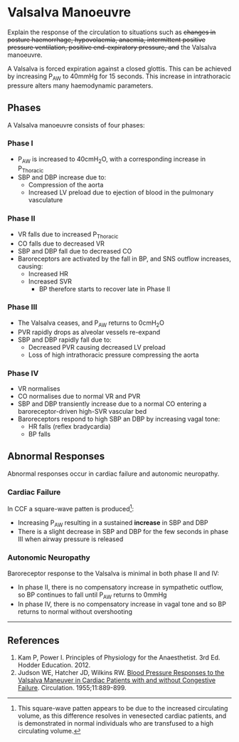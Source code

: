 # Valsalva Manoeuvre

:::CICM
Explain the response of the circulation to situations such as ~~changes in posture haemorrhage, hypovolaemia, anaemia, intermittent positive pressure ventilation, positive end-expiratory pressure, and~~ the Valsalva manoeuvre.
:::

A Valsalva is forced expiration against a closed glottis. This can be achieved by increasing P~AW~ to 40mmHg for 15 seconds. This increase in intrathoracic pressure alters many haemodynamic parameters.

## Phases

A Valsalva manoeuvre consists of four phases:

### Phase I

* P~AW~ is increased to 40cmH~2~O, with a corresponding increase in P~Thoracic~
* SBP and DBP increase due to:
    * Compression of the aorta
    * Increased LV preload due to ejection of blood in the pulmonary vasculature

### Phase II

* VR falls due to increased P~Thoracic~
* CO falls due to decreased VR
* SBP and DBP fall due to decreased CO
* Baroreceptors are activated by the fall in BP, and SNS outflow increases, causing:
    * Increased HR
    * Increased SVR
        * BP therefore starts to recover late in Phase II

### Phase III

* The Valsalva ceases, and P~AW~ returns to 0cmH~2~O
* PVR rapidly drops as alveolar vessels re-expand
* SBP and DBP rapidly fall due to:
    * Decreased PVR causing decreased LV preload
    * Loss of high intrathoracic pressure compressing the aorta

### Phase IV

* VR normalises
* CO normalises due to normal VR and PVR
* SBP and DBP transiently increase due to a normal CO entering a baroreceptor-driven high-SVR vascular bed
* Baroreceptors respond to high SBP an DBP by increasing vagal tone:
    * HR falls (reflex bradycardia)
    * BP falls

## Abnormal Responses

Abnormal responses occur in cardiac failure and autonomic neuropathy.

### Cardiac Failure

In CCF a square-wave patten is produced^[This square-wave patten appears to be due to the increased circulating volume, as this difference resolves in venesected cardiac patients, and is demonstrated in normal individuals who are transfused to a high circulating volume.]:

* Increasing P~AW~ resulting in a sustained **increase** in SBP and DBP
* There is a slight decrease in SBP and DBP for the few seconds in phase III when airway pressure is released

### Autonomic Neuropathy

Baroreceptor response to the Valsalva is minimal in both phase II and IV:

* In phase II, there is no compensatory increase in sympathetic outflow, so BP continues to fall until P~AW~ returns to 0mmHg
* In phase IV, there is no compensatory increase in vagal tone and so BP returns to normal without overshooting

---

## References

1. Kam P, Power I. Principles of Physiology for the Anaesthetist. 3rd Ed. Hodder Education. 2012.
2. Judson WE, Hatcher JD, Wilkins RW. [Blood Pressure Responses to the Valsalva Maneuver in Cardiac Patients with and without Congestive Failure](http://circ.ahajournals.org/content/11/6/889). Circulation. 1955;11:889-899.
